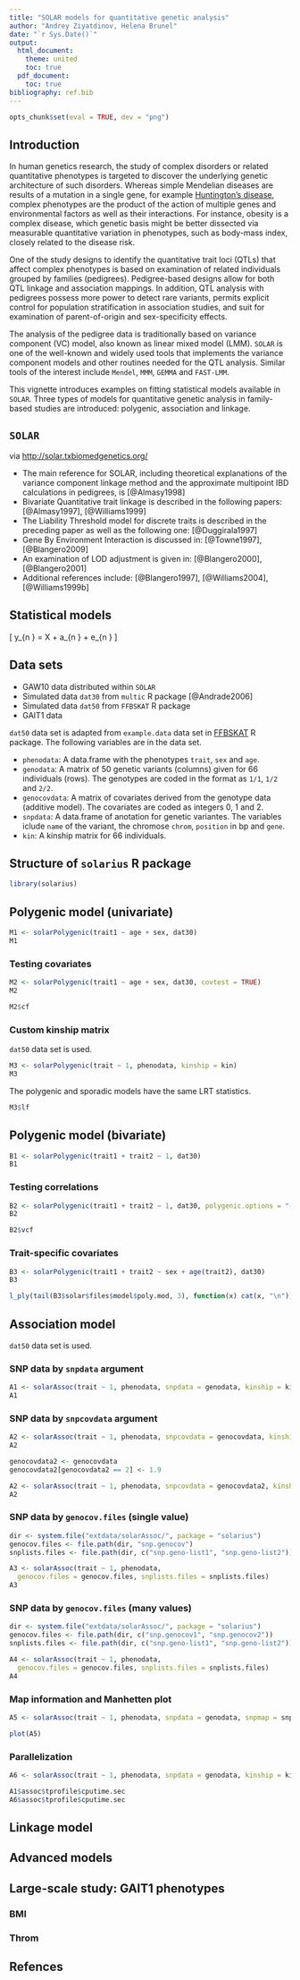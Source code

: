 ```yaml
---
title: "SOLAR models for quantitative genetic analysis"
author: "Andrey Ziyatdinov, Helena Brunel"
date: "`r Sys.Date()`"
output:
  html_document:
    theme: united
    toc: true
  pdf_document:
    toc: true
bibliography: ref.bib
---
```


```r
opts_chunk$set(eval = TRUE, dev = "png")
```

## Introduction

In human genetics research, the study of complex disorders or related quantitative phenotypes 
is targeted to discover the underlying genetic architecture of such disorders.
Whereas simple Mendelian diseases are results of a mutation in a single gene,
for example [Huntington's disease](http://en.wikipedia.org/wiki/Huntington%27s_disease),
complex phenotypes are the product of the action of multiple genes and environmental factors
as well as their interactions.
For instance, obesity is a complex disease,
which genetic basis might be better dissected 
via measurable quantitative variation in phenotypes,
such as body-mass index, closely related to the disease risk.

One of the study designs to identify the quantitative trait loci (QTLs)
that affect complex phenotypes is based on examination 
of related individuals grouped by families (pedigrees).
Pedigree-based designs allow for both QTL linkage and association mappings.
In addition, QTL analysis with pedigrees 
possess more power to detect rare variants,
permits explicit control for population stratification in association studies,
and suit for examination of parent-of-origin and sex-specificity effects.

The analysis of the pedigree data is traditionally based on variance component (VC) model, 
also known as linear mixed model (LMM).
`SOLAR` is one of the well-known and widely used tools
that implements the variance component models and other routines needed for the QTL analysis.
Similar tools of the interest include `Mendel`, `MMM`, `GEMMA` and `FAST-LMM`.



This vignette introduces examples on fitting statistical models available in `SOLAR`.
Three types of models for quantitative genetic analysis in family-based studies are introduced:
polygenic, association and linkage.


## `SOLAR`

via [http://solar.txbiomedgenetics.org/](http://solar.txbiomedgenetics.org/)

* The main reference for SOLAR, including theoretical explanations of the variance component linkage method and the approximate multipoint IBD calculations in pedigrees, is [@Almasy1998] 
* Bivariate Quantitative trait linkage is described in the following papers: [@Almasy1997], [@Williams1999]
* The Liability Threshold model for discrete traits is described in the preceding paper as well as the following one: [@Duggirala1997]
* Gene By Environment Interaction is discussed in: [@Towne1997], [@Blangero2009]
* An examination of LOD adjustment is given in: [@Blangero2000], [@Blangero2001]
* Additional references include: [@Blangero1997], [@Williams2004], [@Williams1999b]


## Statistical models

\[
y_{n \times 1} = X \beta + a_{n \times 1} + e_{n \times 1}
\]

## Data sets

* GAW10 data distributed within `SOLAR`
* Simulated data `dat30` from `multic` R package [@Andrade2006]
* Simulated data `dat50` from `FFBSKAT` R package
* GAIT1 data 

`dat50` data set is adapted from `example.data` data set in 
[FFBSKAT](http://mga.bionet.nsc.ru/soft/FFBSKAT/) R package. 
The following variables are in the data set.

* `phenodata`: A data.frame with the phenotypes `trait`, `sex` and `age`.
* `genodata`: A matrix of 50 genetic variants (columns) given for 66 individuals (rows).
  The genotypes are coded in the format as `1/1`, `1/2` and `2/2`.
* `genocovdata`: A matrix of covariates derived from the genotype data (additive model).
  The covariates are coded as integers 0, 1 and 2.
* `snpdata`: A data.frame of anotation for genetic variantes. 
   The variables iclude `name` of the variant, the chromose `chrom`, `position` in bp and `gene`.
* `kin`: A kinship matrix for 66 individuals.     

## Structure of `solarius` R package 

```r
library(solarius)
```

## Polygenic model (univariate)

```r
M1 <- solarPolygenic(trait1 ~ age + sex, dat30)
M1
```

### Testing covariates

```r
M2 <- solarPolygenic(trait1 ~ age + sex, dat30, covtest = TRUE)
M2
```

```r
M2$cf
```

### Custom kinship matrix

`dat50` data set is used.

```r
M3 <- solarPolygenic(trait ~ 1, phenodata, kinship = kin)
M3
```

The polygenic and sporadic models have the same LRT statistics.

```r
M3$lf
```

## Polygenic model (bivariate)

```r
B1 <- solarPolygenic(trait1 + trait2 ~ 1, dat30)
B1
```

### Testing correlations

```r
B2 <- solarPolygenic(trait1 + trait2 ~ 1, dat30, polygenic.options = "-testrhoe -testrhog")
B2
```

```r
B2$vcf
```

### Trait-specific covariates

```r
B3 <- solarPolygenic(trait1 + trait2 ~ sex + age(trait2), dat30)
B3
```

```r
l_ply(tail(B3$solar$files$model$poly.mod, 3), function(x) cat(x, "\n"))

```

## Association model

`dat50` data set is used.

### SNP data by `snpdata` argument

```r
A1 <- solarAssoc(trait ~ 1, phenodata, snpdata = genodata, kinship = kin)
A1
```

### SNP data by `snpcovdata` argument

```r
A2 <- solarAssoc(trait ~ 1, phenodata, snpcovdata = genocovdata, kinship = kin)
A2
```


```r
genocovdata2 <- genocovdata
genocovdata2[genocovdata2 == 2] <- 1.9

A2 <- solarAssoc(trait ~ 1, phenodata, snpcovdata = genocovdata2, kinship = kin)
A2
```


### SNP data by `genocov.files` (single value)
 
```r
dir <- system.file("extdata/solarAssoc/", package = "solarius")
genocov.files <- file.path(dir, "snp.genocov")
snplists.files <- file.path(dir, c("snp.geno-list1", "snp.geno-list2"))

A3 <- solarAssoc(trait ~ 1, phenodata, 
  genocov.files = genocov.files, snplists.files = snplists.files)
A3
```

### SNP data by `genocov.files` (many values)
 
```r
dir <- system.file("extdata/solarAssoc/", package = "solarius")
genocov.files <- file.path(dir, c("snp.genocov1", "snp.genocov2"))
snplists.files <- file.path(dir, c("snp.geno-list1", "snp.geno-list2"))

A4 <- solarAssoc(trait ~ 1, phenodata, 
  genocov.files = genocov.files, snplists.files = snplists.files)
A4
```

### Map information and Manhetten plot

```r
A5 <- solarAssoc(trait ~ 1, phenodata, snpdata = genodata, snpmap = snpdata, kinship = kin)
```

```r
plot(A5)
```

### Parallelization

```r
A6 <- solarAssoc(trait ~ 1, phenodata, snpdata = genodata, kinship = kin, cores = 2)
```

```r
A1$assoc$tprofile$cputime.sec
A6$assoc$tprofile$cputime.sec
```

## Linkage model

## Advanced models

## Large-scale study: GAIT1 phenotypes

### BMI

### Throm

## Refences
